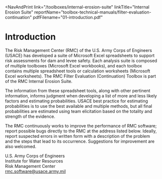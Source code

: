 
<NavAndPrint 
  link="/toolboxes/internal-erosion-suite" 
  linkTitle="Internal Erosion Suite" 
  reportName="toolbox-technical-manuals/filter-evaluation-continuation" 
  pdfFilename="01-introduction.pdf"
></NavAndPrint>

# Introduction

The Risk Management Center (RMC) of the U.S. Army Corps of Engineers (USACE) has developed a suite of Microsoft Excel spreadsheets to support risk assessments for dam and levee safety. Each analysis suite is composed of multiple toolboxes (Microsoft Excel workbooks), and each toolbox contains multiple spreadsheet tools or calculation worksheets (Microsoft Excel worksheets). The RMC Filter Evaluation (Continuation) Toolbox is part of the RMC Internal Erosion Suite.

The information from these spreadsheet tools, along with other pertinent information, informs judgment when developing a list of more and less likely factors and estimating probabilities. USACE best practice for estimating probabilities is to use the best available and multiple methods, but all final probabilities are estimated using team elicitation based on the totality and strength of the evidence.

The RMC continuously works to improve the performance of RMC software; report possible bugs directly to the RMC at the address listed below. Ideally, report suspected errors in written form with a description of the problem and the steps that lead to its occurrence. Suggestions for improvement are also welcomed.

U.S. Army Corps of Engineers  
Institute for Water Resources  
Risk Management Center  
[rmc.software@usace.army.mil](mailto:rmc.software@usace.army.mil)
